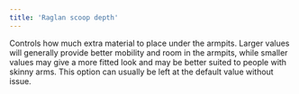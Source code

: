 ```yaml
---
title: 'Raglan scoop depth'
---
```


Controls how much extra material to place under the armpits. Larger values will generally provide better mobility and room in the armpits, while smaller values may give a more fitted look and may be better suited to people with skinny arms. This option can usually be left at the default value without issue.
